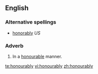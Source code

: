 ==English==

===Alternative spellings===
* [[honorably]]  ''US''

===Adverb===
{{en-adv}}

# {{British}} In a [[honourable]] manner.

[[te:honourably]]
[[vi:honourably]]
[[zh:honourably]]